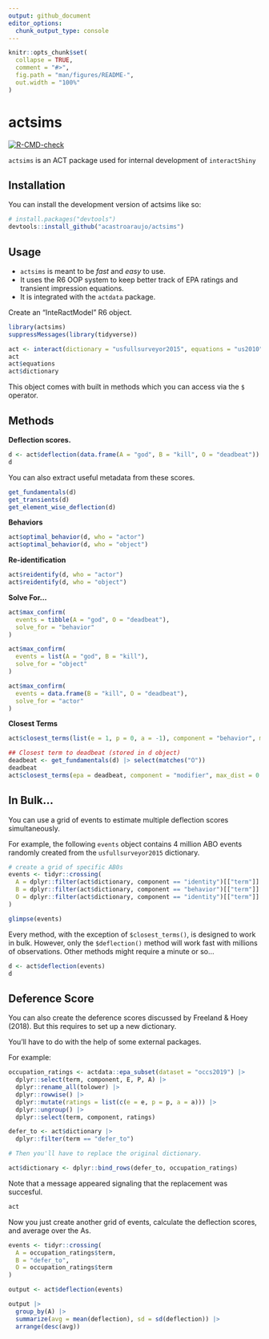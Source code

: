 ```yaml
---
output: github_document
editor_options: 
  chunk_output_type: console
---
```


<!-- README.md is generated from README.Rmd. Please edit that file -->

```r
knitr::opts_chunk$set(
  collapse = TRUE,
  comment = "#>",
  fig.path = "man/figures/README-",
  out.width = "100%"
)
```

# actsims

<!-- badges: start -->
[![R-CMD-check](https://github.com/acastroaraujo/actsims/actions/workflows/R-CMD-check.yaml/badge.svg)](https://github.com/acastroaraujo/actsims/actions/workflows/R-CMD-check.yaml)
<!-- badges: end -->

`actsims` is an ACT package used for internal development of `interactShiny`

## Installation

You can install the development version of actsims like so:

``` r
# install.packages("devtools")
devtools::install_github("acastroaraujo/actsims")
```

## Usage

-   `actsims` is meant to be _fast_ and _easy_ to use.
-   It uses the R6 OOP system to keep better track of EPA ratings and transient impression equations.
-   It is integrated with the `actdata` package.

Create an "InteRactModel" R6 object.

```r
library(actsims)
suppressMessages(library(tidyverse))

act <- interact(dictionary = "usfullsurveyor2015", equations = "us2010")
act
act$equations
act$dictionary
```

This object comes with built in methods which you can access via the `$` operator. 

## Methods

__Deflection scores.__

```r
d <- act$deflection(data.frame(A = "god", B = "kill", O = "deadbeat"))
d
```

You can also extract useful metadata from these scores.

```r
get_fundamentals(d)
get_transients(d)
get_element_wise_deflection(d)
```

__Behaviors__

```r
act$optimal_behavior(d, who = "actor")
act$optimal_behavior(d, who = "object")
```

__Re-identification__

```r
act$reidentify(d, who = "actor")
act$reidentify(d, who = "object")
```

__Solve For...__

```r
act$max_confirm(
  events = tibble(A = "god", O = "deadbeat"), 
  solve_for = "behavior"
) 

act$max_confirm(
  events = list(A = "god", B = "kill"), 
  solve_for = "object"
) 

act$max_confirm(
  events = data.frame(B = "kill", O = "deadbeat"), 
  solve_for = "actor"
) 

```

__Closest Terms__

```r
act$closest_terms(list(e = 1, p = 0, a = -1), component = "behavior", max_dist = 0.5)

## Closest term to deadbeat (stored in d object)
deadbeat <- get_fundamentals(d) |> select(matches("O")) 
deadbeat
act$closest_terms(epa = deadbeat, component = "modifier", max_dist = 0.5)
```

## In Bulk...

You can use a grid of events to estimate multiple deflection scores simultaneously.

For example, the following `events` object contains 4 million ABO events randomly created from the `usfullsurveyor2015` dictionary. 

```r
# create a grid of specific AB0s
events <- tidyr::crossing(
  A = dplyr::filter(act$dictionary, component == "identity")[["term"]] |> sample(200),
  B = dplyr::filter(act$dictionary, component == "behavior")[["term"]] |> sample(100),
  O = dplyr::filter(act$dictionary, component == "identity")[["term"]] |> sample(200)
) 

glimpse(events)
```

Every method, with the exception of `$closest_terms()`, is designed to work in bulk. However, only the `$deflection()` method will work fast with millions of observations. Other methods might require a minute or so...

```r
d <- act$deflection(events)
d
```


## Deference Score

You can also create the deference scores discussed by Freeland & Hoey (2018). But this requires to set up a new dictionary. 

You'll have to do with the help of some external packages.

For example:

```r
occupation_ratings <- actdata::epa_subset(dataset = "occs2019") |> 
  dplyr::select(term, component, E, P, A) |> 
  dplyr::rename_all(tolower) |> 
  dplyr::rowwise() |> 
  dplyr::mutate(ratings = list(c(e = e, p = p, a = a))) |> 
  dplyr::ungroup() |> 
  dplyr::select(term, component, ratings)

defer_to <- act$dictionary |> 
  dplyr::filter(term == "defer_to")

# Then you'll have to replace the original dictionary.

act$dictionary <- dplyr::bind_rows(defer_to, occupation_ratings)
```

Note that a message appeared signaling that the replacement was succesful.

```r
act
```

Now you just create another grid of events, calculate the deflection scores, and average over the As.

```r
events <- tidyr::crossing(
  A = occupation_ratings$term,
  B = "defer_to",
  O = occupation_ratings$term
)

output <- act$deflection(events)

output |> 
  group_by(A) |> 
  summarize(avg = mean(deflection), sd = sd(deflection)) |> 
  arrange(desc(avg)) 
```



